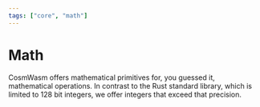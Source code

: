 ```yaml
---
tags: ["core", "math"]
---
```



# Math

CosmWasm offers mathematical primitives for, you guessed it, mathematical operations. In contrast to
the Rust standard library, which is limited to 128 bit integers, we offer integers that exceed that
precision.
